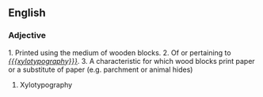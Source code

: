 ==English==

===Adjective===
'''{{subst:xylotypographic}}'''

1. Printed using the medium of wooden blocks.
2. Of or pertaining to ''[[{{{xylotypography}}}]]''.
3. A characteristic for which wood blocks print paper or a substitute of paper (e.g. parchment or animal hides)
# Xylotypography